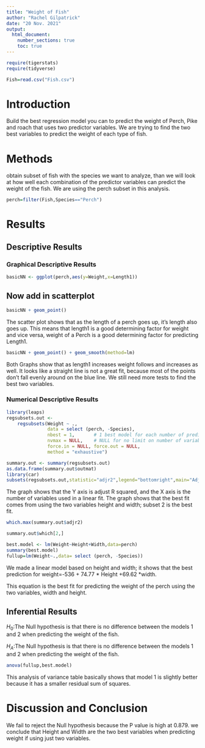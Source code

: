 ```yaml
---
title: "Weight of Fish"
author: "Rachel Gilpatrick"
date: "20 Nov. 2021"
output: 
  html_document:
    number_sections: true
    toc: true
---
```



```r
require(tigerstats)
require(tidyverse)
```


```r
Fish=read.csv("Fish.csv")
```



# Introduction

<!--In this section you explain what you are trying to show.  Where did the data come from?  What is the research or other question you are trying to answer?!-->

Build the best regression model you can to predict the weight of Perch, Pike and roach that uses two predictor variables. We are trying to find the two best variables to predict the weight of each type of fish. 


# Methods

<!--Decide on your methods:  use "variable analysis" or other appropriate descriptors.  Make sure to choose at least one graphical method and at least one numerical method.!-->

obtain subset of fish with the species we want to analyze, than we will look at how well each combination of the predictor variables can predict the weight of the fish. We are using the perch subset in this analysis.


```r
perch=filter(Fish,Species=="Perch")
```




# Results

<!--Divide this section into two sub-sections:  One for your descriptive  results and one for your inferential results.!-->

## Descriptive Results

### Graphical Descriptive Results

<!--Graphical results here.  Make sure to show your code.  Provide appropriate labels for axes, giving units if possible, and provide a good title for the graph, too.  Use the graphical results to describe the patterns if any that exist in the data as focused toward the research question!-->




```r
basicNN <- ggplot(perch,aes(y=Weight,x=Length1))
```
## Now add in scatterplot

```r
basicNN + geom_point()
```
 
The scatter plot shows that as the length of a perch goes up, it's length also goes up. This means that length1 is a good determining factor for weight and vice versa, weight of a Perch is a good determining factor for predicting Length1.
 
  
```r
basicNN + geom_point() + geom_smooth(method=lm)
``` 

 Both Graphs show that as length1 increases weight follows and increases as well. It looks like a straight line is not a great fit, because most of the points don't fall evenly around on the blue line. We still need more tests to find the best two variables.




### Numerical Descriptive Results

<!--Numerical results go here. Use the numerical results to describe the patterns if any that exist in the data as focused toward the research question!-->

```r
library(leaps)
regsubsets.out <-
    regsubsets(Weight ~ .,
               data = select (perch, -Species),
               nbest = 1,       # 1 best model for each number of predictors
               nvmax = NULL,    # NULL for no limit on number of variables
               force.in = NULL, force.out = NULL,
               method = "exhaustive")

summary.out <- summary(regsubsets.out)
as.data.frame(summary.out$outmat)
library(car)
subsets(regsubsets.out,statistic="adjr2",legend="bottomright",main="Adjusted R^2")
```

The graph shows that the Y axis is adjust R squared, and the X axis is the number of variables used in a linear fit. The graph shows that the best fit comes from using the two variables height and width; subset 2 is the best fit.

```r
which.max(summary.out$adjr2)
```
```r
summary.out$which[2,]
```

```r
best.model <- lm(Weight~Height+Width,data=perch)
summary(best.model)
fullup=lm(Weight~.,data= select (perch, -Species))
```

We made a linear model based on height and width; it shows that the best prediction for weight=-536 + 74.77 * Height +69.62 *width.

This equation is the best fit for predicting the weight of the perch using the two variables, width and height.





## Inferential Results

<!--State hypothesis clearly.  Make sure your discussion of the inferential test covers all the aspects that the test output produces, such as test statistic, p-value etc.  Make a decision about the null hypothesis, explain the assumptions on which the selected test/procedure was based, and why the chosen procedure satisfys the assumptions and is appropriate to answer the research question!-->

$H_0$:The Null hypothesis is that there is no difference between the models 1 and 2 when predicting the weight of the fish.

$H_A$:The Null hypothesis is that there is no difference between the models 1 and 2 when predicting the weight of the fish.

```r
anova(fullup,best.model)
```

This analysis of variance table basically shows that model 1 is slightly better because it has a smaller residual sum of squares.

# Discussion and Conclusion

<!--Discussion and conclusion here.  If you found a relationship be sure to consider whether the relationship occurs because one of the variavbles causes the other, or whether they perhasps are related for some other reason.  Watch the chapter 6 videos from the GeorgeTown videos collection.!-->

We fail to reject the Null hypothesis because the P value is high at 0.879. we conclude that Height and Width are the two best variables when predicting weight if using just two variables. 